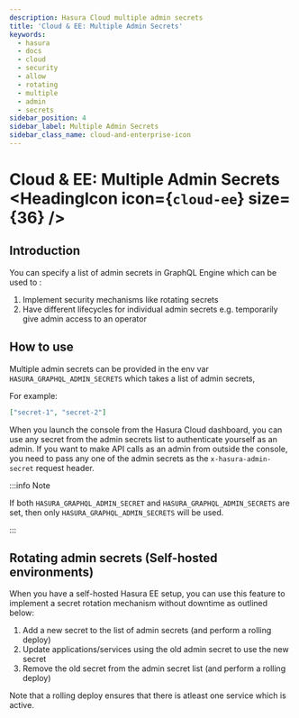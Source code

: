 ```yaml
---
description: Hasura Cloud multiple admin secrets
title: 'Cloud & EE: Multiple Admin Secrets'
keywords:
  - hasura
  - docs
  - cloud
  - security
  - allow
  - rotating
  - multiple
  - admin
  - secrets
sidebar_position: 4
sidebar_label: Multiple Admin Secrets
sidebar_class_name: cloud-and-enterprise-icon
---
```



# Cloud & EE: Multiple Admin Secrets <HeadingIcon icon={`cloud-ee`} size={36} />

## Introduction

You can specify a list of admin secrets in GraphQL Engine which can be used to :

1. Implement security mechanisms like rotating secrets
2. Have different lifecycles for individual admin secrets e.g. temporarily give admin access to an operator

## How to use

Multiple admin secrets can be provided in the env var `HASURA_GRAPHQL_ADMIN_SECRETS` which takes a list of admin
secrets,

For example:

```json
["secret-1", "secret-2"]
```

When you launch the console from the Hasura Cloud dashboard, you can use any secret from the admin secrets list to
authenticate yourself as an admin. If you want to make API calls as an admin from outside the console, you need to pass
any one of the admin secrets as the `x-hasura-admin-secret` request header.

:::info Note

If both `HASURA_GRAPHQL_ADMIN_SECRET` and `HASURA_GRAPHQL_ADMIN_SECRETS` are set, then only
`HASURA_GRAPHQL_ADMIN_SECRETS` will be used.

:::

## Rotating admin secrets (Self-hosted environments)

When you have a self-hosted Hasura EE setup, you can use this feature to implement a secret rotation mechanism without
downtime as outlined below:

1.  Add a new secret to the list of admin secrets (and perform a rolling deploy)
2.  Update applications/services using the old admin secret to use the new secret
3.  Remove the old secret from the admin secret list (and perform a rolling deploy)

Note that a rolling deploy ensures that there is atleast one service which is active.
